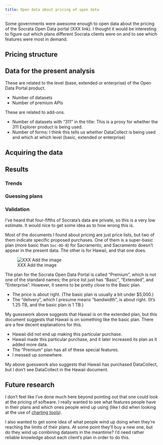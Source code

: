 ```yaml
---
title: Open data about pricing of open data
---
```


Some governments were awesome enough to open data about the pricing
of the Socrata Open Data portal (XXX link).
I thought it would be interesting to figure out which plans different
Socrata clients were on and to see which features were most in demand.

## Pricing structure



## Data for the present analysis

These are related to the level (base, extended or enterprise)
of the Open Data Portal product.

* Number of datasets 
* Number of premium APIs

These are related to add-ons.

* Number of datasets with "311" in the title: This is a proxy for whether the 311 Explorer product is being used.
* Number of forms: I think this tells us whether DataCollect is being used and which at which level (basic, extended or enterprise)

## Acquiring the data


## Results

### Trends


### Guessing plans


### Validation
I've heard that four-fifths of Socrata's data are private,
so this is a very low estimate. It would nice to get some
idea as to how wrong this is.

Most of the documents I found about pricing are just price
lists, but two of them indicate specific proposed purchases.
One of them is a super-basic plan (more basic than `Soc-OD-B`)
for Sacramento, and Sacramento doesn't appear in the present data.
The other is for Hawaii, and that one does.

![XXX Add the image]()

The plan for the Socrata Open Data Portal is called "Premium",
which is not one of the standard names; the price list just has
"Basic", "Extended", and "Enterprise". However, it seems to be
pretty close to the Basic plan.

* The price is about right. (The basic plan is usually a bit
    under $5,000.)
* The "delivery", which I presume means "bandwidth", is about
    right. (It's 1.25 TB, and the basic plan is 1 TB.)

My guesswork above suggests that Hawaii is on the extended plan,
but this document suggests that Hawaii is on something like the
basic plan. There are a few decent explanations for this.

* Hawaii did not end up making this particular purchase.
* Hawaii made this particular purchase, and it later increased its
    plan as it added more data.
* The "Premium" plan has all of these special features.
* I messed up somewhere.

My above guesswork also suggests that Hawaii has purchased
DataCollect, but I don't see DataCollect in the Hawaii document.

## Future research
I don't feel like I've done much here beyond pointing out that one
could look at the pricing of software. I really wanted to see what
features people have in their plans and which ones people wind up
using (like I did when looking at the use of [charting tools](/!/socrata-users)).

I also wanted to get some idea of what people wind up doing when
they're reaching the limits of their plans. At some point they'll
buy a new one, but do they wind up combining datasets in the meantime?
I'd need rather reliable knowledge about each client's plan in order
to do this.
